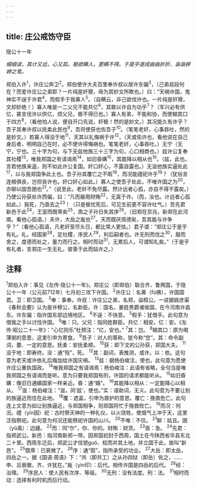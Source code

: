 ```yaml
---
---
---
```

title: 庄公戒饬守臣
---



隐公十一年

*细细读，其计又远，心又孤，极欲瞒人，更瞒不得。于是乎遂成曲曲折折、袅袅婷婷之笔。*

郑伯入许<sup>1</sup>，许庄公奔卫<sup>2</sup>。郑伯使许大夫百里奉许叔以居许东偏<sup>3</sup>，（己弟叔段何在？而爱许庄公之弟耶？一片纯是奸猾，毋为其妙文所欺也。）曰：“天祸许国，鬼神实不逞于许君<sup>4</sup>，而假手于我寡人<sup>5</sup>。（自瞒云，非己欲伐许也。一片纯是奸猾，文却妙绝！）寡人唯是一二父兄不能共亿<sup>6</sup>，其敢以许自为功乎<sup>7</sup>？（军兴必有供亿，甚言伐许以供亿，烦父兄，极不得已也。）寡人有弟，不能和协，而使糊其口于四方<sup>8</sup>，（看他怕人说，便自开口先说，奸极！然的是妙文。）其况能久有许乎？吾子其奉许叔以抚柔此民也<sup>9</sup>，吾将使获也佐吾子<sup>10</sup>。（笔笔老奸，心事吞吐，然的是妙文。）若寡人得没于地<sup>11</sup>，天其以礼悔祸于许<sup>12</sup>，（天或佑许也，看他说在自己身后者，明明自己在时，必不使许得悔祸也。笔笔老奸，心事吞吐。）无宁（无宁，宁也。三十字为句，与下无兹他族三十三字为句，心口相商也。）兹许公复奉其社稷<sup>13</sup>，唯我郑国之有请谒焉<sup>14</sup>，如旧昏媾<sup>15</sup>，其能降以相从也<sup>16</sup>。（兹，此也。言若他族来遥，则不如此许公复国。奸口奸心，不露自露也。）无滋他族实逼处此<sup>17</sup>，以与我郑国争此土也。吾子孙其覆亡之不暇<sup>18</sup>，而况能禋祀许乎<sup>19</sup>？（犹俗言连根俱丧，岂但丧许也。奸口奸心如此。）寡人之使吾子处此，不唯许国之为<sup>20</sup>，亦聊以固吾圉也<sup>21</sup>。”（说至此，老奸不免尽露。然计远者心孤，亦自不得不露矣。）乃使公孙获处许西偏，曰：“凡而器用财贿<sup>22</sup>，无寘于许。（而，汝也。计远者心孤如此。）我死，乃亟去之<sup>23</sup>！（只是极忧死后，可见生前更不容许吐气。）吾先君新邑于此<sup>24</sup>，王室而既卑矣<sup>25</sup>，周之子孙日失其序<sup>26</sup>。（旧郑在京兆，新郑在此河南。看他心孤语。）夫许，大岳之胤也<sup>27</sup>。天而既厌周德矣，吾其能与许争乎？”（看他心孤语，凡老奸至尽头日，都比常人更怯。）君子谓：“郑庄公于是乎有礼。礼，经国家<sup>28</sup>，定社稷，序民人<sup>29</sup>，利后嗣者也。许无刑而伐之<sup>30</sup>，服而舍之，度德而处之，量力而行之。相时而动<sup>31</sup>，无累后人，可谓知礼矣。”（于是乎有礼者，言郑庄一生无礼，彼善于此而姑许之。）

## 注释

<sup>1</sup>郑伯入许：事见《左传·隐公十一年》。郑庄公（即郑伯）联合齐、鲁两国，于隐公十一年（公元前712年）七月初三攻下许国。
<sup>2</sup>许庄公：名茀（fú佛），许国国君。卫：即卫国。
<sup>3</sup>奉：事奉。许叔：许庄公之弟，名郑，谥桓公。一说据姚彦渠《春秋会要》认为是许穆公，名新臣。许：国名，姜姓男爵诸侯国，在今河南许昌东。许东偏：指许国东部边境地区。
<sup>4</sup>不逞：不快意。
<sup>5</sup>假手：犹借手。此句意为借我之手以讨伐许国。
<sup>6</sup>唯：只。父兄：指同姓群臣。共亿：相安。亿：安。《左传·昭公二十一年》：“心亿则乐”杜预注：“亿，安也。”
<sup>7</sup>其：岂。
<sup>8</sup>糊其口：原为喝薄粥的意思，这里引申为寄食。
<sup>9</sup>吾子：对人的尊称，犹今称“您”。其：命令副词，要、一定的意思。抚柔：安抚柔顺。
<sup>10</sup>获：即下文的公孙获，郑国大夫。
<sup>11</sup>没于地：即寿终。没：通“殁”，死。
<sup>12</sup>其：副词，表推测，或许。以：依。这句意为老天或许依礼后侮加给许国灾祸。
<sup>13</sup>兹：据杨伯峻注，使也，此句意为愿使许庄公重执国政。
<sup>14</sup>唯我郑国之有请谒焉：杨伯峻注：此语有省略，全句当是唯我郑国之有请谒而是听。意为只要我郑国有的，许国的请求都能听从。
<sup>15</sup>如旧昏媾：像旧日通婚国家一样亲近。昏：通“婚”。
<sup>16</sup>其能降以相从：一定能降心以相从。
<sup>17</sup>滋：杨伯峻注：“滋，同‘兹’，使也。”实：语助词，无义。此句意为不要让别的族逼近而住在此地。
<sup>18</sup>覆：遮盖，引申为救护的意思。覆亡：挽救危亡。此句连上文意为如让别族逼近，与郑国相争，则郑国将忙于挽救败亡。
<sup>19</sup>而况：何况。禋（yīn因）祀：古时祭天神的一种礼仪，以火烧牲，使烟气上冲于天，这里泛指祭祀。此句意为何况还能祭祀许国的山川。
<sup>20</sup>不唯：不仅。
<sup>21</sup>聊：姑且。圉（yǔ禹）：边疆。
<sup>22</sup>而：同“尔”，你、你的。财贿：财货。
<sup>23</sup>亟：急。
<sup>24</sup>先君：指郑武公。新邑：指河南新郑一带。因郑国初封于西周，国土在今陕西省华县东北二十里。西周东迁后，郑武公才伐虢guó、桧而并其土地，并立国于此，故叫“新邑”。
<sup>25</sup>既卑：已衰微了。
<sup>26</sup>序：通“叙”，指所承受的功业。
<sup>27</sup>大岳：即太岳，四岳之一。据《国语·周语》下：“共（即共工）之从孙四狱（即岳）佐之，……申、吕衰徽，齐、许犹在。”胤（yìn印）：后代。相传许国是四岳的后代。
<sup>28</sup>经：治理。
<sup>29</sup>序民人：使人民有次序、等级。
<sup>30</sup>无刑：没有法度。刑：法。
<sup>31</sup>相时而动：选择有利时机而后行动。